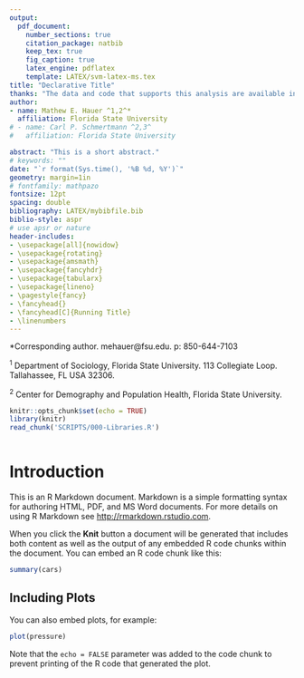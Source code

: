 ```yaml
---
output: 
  pdf_document:
    number_sections: true
    citation_package: natbib
    keep_tex: true
    fig_caption: true
    latex_engine: pdflatex
    template: LATEX/svm-latex-ms.tex
title: "Declarative Title"
thanks: "The data and code that supports this analysis are available in the supplementary materials."
author:
- name: Mathew E. Hauer ^1,2^*
  affiliation: Florida State University
# - name: Carl P. Schmertmann ^2,3^
#   affiliation: Florida State University

abstract: "This is a short abstract."
# keywords: ""
date: "`r format(Sys.time(), '%B %d, %Y')`"
geometry: margin=1in
# fontfamily: mathpazo
fontsize: 12pt
spacing: double
bibliography: LATEX/mybibfile.bib
biblio-style: aspr
# use apsr or nature
header-includes:
- \usepackage[all]{nowidow}
- \usepackage{rotating}
- \usepackage{amsmath}
- \usepackage{fancyhdr}
- \usepackage{tabularx}
- \usepackage{lineno}
- \pagestyle{fancy}
- \fancyhead{}
- \fancyhead[C]{Running Title}
- \linenumbers
---
```


*Corresponding author. mehauer\@fsu.edu. p: 850-644-7103

^1^ Department of Sociology, Florida State University. 113 Collegiate Loop. Tallahassee, FL USA 32306.

^2^ Center for Demography and Population Health, Florida State University.

<!-- ^3^ Department of Economics, Florida State University. -->



\newpage
```r
knitr::opts_chunk$set(echo = TRUE)
library(knitr)
read_chunk('SCRIPTS/000-Libraries.R')

```

```r
```

# Introduction

This is an R Markdown document. Markdown is a simple formatting syntax for authoring HTML, PDF, and MS Word documents. For more details on using R Markdown see <http://rmarkdown.rstudio.com>.

When you click the **Knit** button a document will be generated that includes both content as well as the output of any embedded R code chunks within the document. You can embed an R code chunk like this:

```r
summary(cars)
```

## Including Plots

You can also embed plots, for example:

```r
plot(pressure)
```

Note that the `echo = FALSE` parameter was added to the code chunk to prevent printing of the R code that generated the plot.
